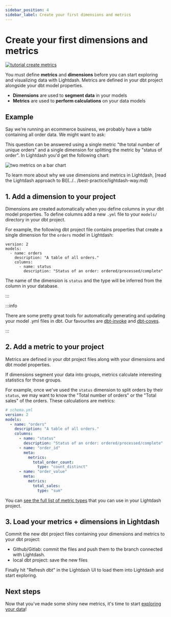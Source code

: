 ```yaml
---
sidebar_position: 4
sidebar_label: Create your first dimensions and metrics
---
```


# Create your first dimensions and metrics

[![tutorial create metrics](./assets/tutorial_adding_metrics.png)](https://youtu.be/5BSPtgGnETo)


You must define **metrics** and **dimensions** before you can start exploring and visualizing data with Lightdash.
Metrics are defined in your dbt project alongside your dbt model properties.

* **Dimensions** are used to **segment data** in your models
* **Metrics** are used to **perform calculations** on your data models

## Example

Say we're running an ecommerce business, we probably have a table containing all order data. We might want to
ask:

<div style={{textAlign: 'center', paddingBottom: 30, paddingTop: 10}}>
  <DataQuestion width="70%"/>
</div>

This question can be answered using a single metric "the total number of unique orders" and a single dimension for
splitting the metric by "status of order". In Lightdash you'd get the following chart:

![two metrics on a bar chart](./assets/metric-on-bar-chart.png)

To learn more about why we use dimensions and metrics in Lightdash, [read the Lightdash approach to BI](../..
/best-practice/lightdash-way.md)

## 1. Add a dimension to your project

Dimensions are created automatically when you define columns in your dbt model properties. To define columns add a
new `.yml` file to your `models/` directory in your dbt project.

For example, the following dbt project file contains properties that create a single dimension for the `orders` model in Lightdash:
```
version: 2
models:
  - name: orders
    description: "A table of all orders."
    columns:
      - name: status
        description: "Status of an order: ordered/processed/complete"
```

The name of the dimension is `status` and the type will be inferred from the column in your database.

:::

:::info

There are some pretty great tools for automatically generating and updating your model .yml files in dbt. Our favourites are [dbt-invoke](https://pypi.org/project/dbt-invoke/) and [dbt-coves](https://pypi.org/project/dbt-coves/).

:::

## 2. Add a metric to your project

Metrics are defined in your dbt project files along with your dimensions and dbt model properties.

If dimensions segment your data into groups, metrics calculate interesting statistics for those groups.

For example, once we've used the `status` dimension to split orders by their `status`, we may want to know the
"Total number of orders" or the "Total sales" of the orders. These calculations are metrics:

```yaml
# schema.yml
version: 2
models:
  - name: "orders"
    description: "A table of all orders."
    columns:
      - name: "status"
        description: "Status of an order: ordered/processed/complete"
      - name: "order_id"
        meta:
          metrics:
            total_order_count:
              type: "count_distinct"
      - name: "order_value"
        meta:
          metrics:
            total_sales:
              type: "sum"
```
You can [see the full list of metric types](https://docs.lightdash.com/references/metrics) that you can use in your Lightdash project.

## 3. Load your metrics + dimensions in Lightdash

Commit the new dbt project files containing your dimensions and metrics to your dbt project:

* Github/Gitlab: commit the files and push them to the branch connected with Lightdash.
* local dbt project: save the new files

Finally hit "Refresh dbt" in the Lightdash UI to load them into Lightdash and start exploring.

## Next steps

Now that you've made some shiny new metrics, it's time to start [exploring your data](https://docs.lightdash.com/get-started/exploring-data/using-explores)!

